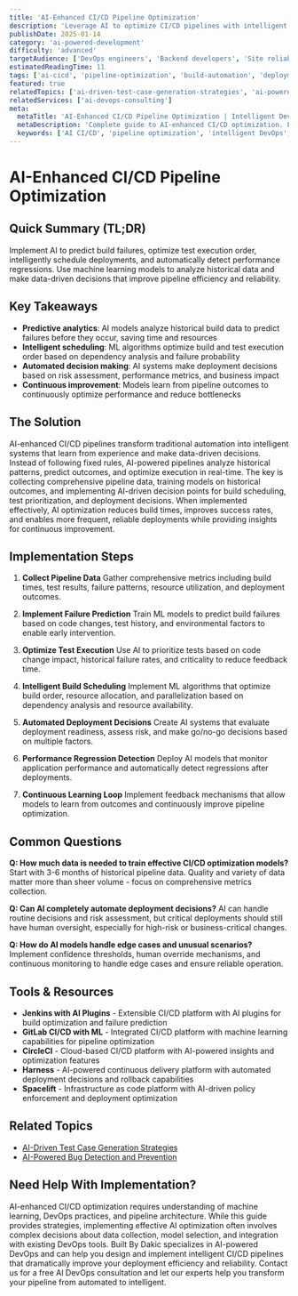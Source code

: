 ```yaml
---
title: 'AI-Enhanced CI/CD Pipeline Optimization'
description: 'Leverage AI to optimize CI/CD pipelines with intelligent build scheduling, failure prediction, automated testing, and deployment decision making.'
publishDate: 2025-01-14
category: 'ai-powered-development'
difficulty: 'advanced'
targetAudience: ['DevOps engineers', 'Backend developers', 'Site reliability engineers']
estimatedReadingTime: 11
tags: ['ai-cicd', 'pipeline-optimization', 'build-automation', 'deployment-ai', 'devops-ai']
featured: true
relatedTopics: ['ai-driven-test-case-generation-strategies', 'ai-powered-bug-detection-prevention', 'ai-assisted-development-workflows', 'github-copilot-best-practices', 'ai-driven-automated-testing', 'automated-code-review-ai-tools', 'building-custom-ai-code-assistants', 'ai-assisted-debugging-techniques', 'ai-driven-performance-optimization', 'ai-powered-documentation-generation-strategies']
relatedServices: ['ai-devops-consulting']
meta:
  metaTitle: 'AI-Enhanced CI/CD Pipeline Optimization | Intelligent DevOps'
  metaDescription: 'Complete guide to AI-enhanced CI/CD optimization. Learn intelligent build scheduling, failure prediction, and automated deployment strategies.'
  keywords: ['AI CI/CD', 'pipeline optimization', 'intelligent DevOps', 'build automation', 'AI deployment']
---
```


# AI-Enhanced CI/CD Pipeline Optimization

## Quick Summary (TL;DR)

Implement AI to predict build failures, optimize test execution order, intelligently schedule deployments, and automatically detect performance regressions. Use machine learning models to analyze historical data and make data-driven decisions that improve pipeline efficiency and reliability.

## Key Takeaways

- **Predictive analytics**: AI models analyze historical build data to predict failures before they occur, saving time and resources
- **Intelligent scheduling**: ML algorithms optimize build and test execution order based on dependency analysis and failure probability
- **Automated decision making**: AI systems make deployment decisions based on risk assessment, performance metrics, and business impact
- **Continuous improvement**: Models learn from pipeline outcomes to continuously optimize performance and reduce bottlenecks

## The Solution

AI-enhanced CI/CD pipelines transform traditional automation into intelligent systems that learn from experience and make data-driven decisions. Instead of following fixed rules, AI-powered pipelines analyze historical patterns, predict outcomes, and optimize execution in real-time. The key is collecting comprehensive pipeline data, training models on historical outcomes, and implementing AI-driven decision points for build scheduling, test prioritization, and deployment decisions. When implemented effectively, AI optimization reduces build times, improves success rates, and enables more frequent, reliable deployments while providing insights for continuous improvement.

## Implementation Steps

1. **Collect Pipeline Data**
   Gather comprehensive metrics including build times, test results, failure patterns, resource utilization, and deployment outcomes.

2. **Implement Failure Prediction**
   Train ML models to predict build failures based on code changes, test history, and environmental factors to enable early intervention.

3. **Optimize Test Execution**
   Use AI to prioritize tests based on code change impact, historical failure rates, and criticality to reduce feedback time.

4. **Intelligent Build Scheduling**
   Implement ML algorithms that optimize build order, resource allocation, and parallelization based on dependency analysis and resource availability.

5. **Automated Deployment Decisions**
   Create AI systems that evaluate deployment readiness, assess risk, and make go/no-go decisions based on multiple factors.

6. **Performance Regression Detection**
   Deploy AI models that monitor application performance and automatically detect regressions after deployments.

7. **Continuous Learning Loop**
   Implement feedback mechanisms that allow models to learn from outcomes and continuously improve pipeline optimization.

## Common Questions

**Q: How much data is needed to train effective CI/CD optimization models?**
Start with 3-6 months of historical pipeline data. Quality and variety of data matter more than sheer volume - focus on comprehensive metrics collection.

**Q: Can AI completely automate deployment decisions?**
AI can handle routine decisions and risk assessment, but critical deployments should still have human oversight, especially for high-risk or business-critical changes.

**Q: How do AI models handle edge cases and unusual scenarios?**
Implement confidence thresholds, human override mechanisms, and continuous monitoring to handle edge cases and ensure reliable operation.

## Tools & Resources

- **Jenkins with AI Plugins** - Extensible CI/CD platform with AI plugins for build optimization and failure prediction
- **GitLab CI/CD with ML** - Integrated CI/CD platform with machine learning capabilities for pipeline optimization
- **CircleCI** - Cloud-based CI/CD platform with AI-powered insights and optimization features
- **Harness** - AI-powered continuous delivery platform with automated deployment decisions and rollback capabilities
- **Spacelift** - Infrastructure as code platform with AI-driven policy enforcement and deployment optimization

## Related Topics

- [AI-Driven Test Case Generation Strategies](/topics/ai-driven-test-case-generation-strategies)
- [AI-Powered Bug Detection and Prevention](/topics/ai-powered-bug-detection-prevention)

## Need Help With Implementation?

AI-enhanced CI/CD optimization requires understanding of machine learning, DevOps practices, and pipeline architecture. While this guide provides strategies, implementing effective AI optimization often involves complex decisions about data collection, model selection, and integration with existing DevOps tools. Built By Dakic specializes in AI-powered DevOps and can help you design and implement intelligent CI/CD pipelines that dramatically improve your deployment efficiency and reliability. Contact us for a free AI DevOps consultation and let our experts help you transform your pipeline from automated to intelligent.
